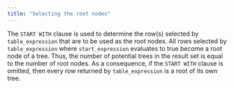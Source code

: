 ```yaml
---
title: "Selecting the root nodes"
---
```


<div id="selecting_the_root_nodes" class="registered_link"></div>

The `START WITH` clause is used to determine the row(s) selected by `table_expression` that are to be used as the root nodes. All rows selected by `table_expression` where `start_expression` evaluates to true become a root node of a tree. Thus, the number of potential trees in the result set is equal to the number of root nodes. As a consequence, if the `START WITH` clause is omitted, then every row returned by `table_expression` is a root of its own tree.
